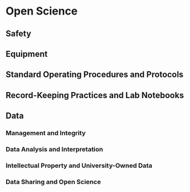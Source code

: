 # Open Science 

## Safety 


## Equipment 


## Standard Operating Procedures and Protocols


## Record-Keeping Practices and Lab Notebooks


## Data 

### Management and Integrity


### Data Analysis and Interpretation 


### Intellectual Property and University-Owned Data


### Data Sharing and Open Science

